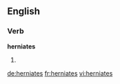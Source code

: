==English==

===Verb===
'''herniates'''

# {{third-person singular of|herniate}}

[[de:herniates]]
[[fr:herniates]]
[[vi:herniates]]